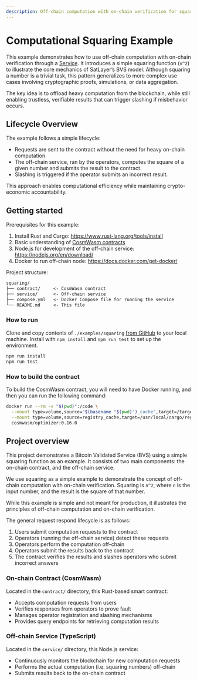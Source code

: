 ```yaml
---
description: Off-chain computation with on-chain verification for squaring a number.
---
```


# Computational Squaring Example

This example demonstrates how to use off-chain computation with on-chain verification through a
[Service](/architecture/services). It introduces a simple squaring function (`n^2`) to illustrate the
core mechanics of SatLayer’s BVS model. Although squaring a number is a trivial task, this pattern
generalizes to more complex use cases involving cryptographic proofs, simulations, or data aggregation.

The key idea is to offload heavy computation from the blockchain, while still enabling trustless, verifiable
results that can trigger slashing if misbehavior occurs.

## Lifecycle Overview

The example follows a simple lifecycle:

- Requests are sent to the contract without the need for heavy on-chain computation.
- The off-chain service,
  ran by the operators, computes the square of a given number and submits the result to the contract.
- Slashing is triggered if the operator submits an incorrect result.

This approach enables computational efficiency while maintaining crypto-economic accountability.

## Getting started

Prerequisites for this example:

1. Install Rust and Cargo: https://www.rust-lang.org/tools/install
2. Basic understanding of [CosmWasm contracts](/cosmwasm/developer)
3. Node.js for development of the off-chain service: https://nodejs.org/en/download/
4. Docker to run off-chain node: https://docs.docker.com/get-docker/

Project structure:

```txt
squaring/
├── contract/     <- CosmWasm contract
├── service/      <- Off-chain service
├── compose.yml   <- Docker Compose file for running the service
└── README.md     <- This file
```

### How to run

Clone and copy contents of `./examples/squaring` [from GitHub](https://github.com/satlayer/satlayer-bvs/tree/main/examples/squaring) to your local machine.
Install with `npm install` and `npm run test` to set up the environment.

```sh filename="run.sh"
npm run install
npm run test
```

### How to build the contract

To build the CosmWasm contract, you will need to have Docker running, and then you can run the following command:

```sh filename="build.sh"
docker run --rm -v "$(pwd)":/code \
  --mount type=volume,source="$(basename "$(pwd)")_cache",target=/target \
  --mount type=volume,source=registry_cache,target=/usr/local/cargo/registry \
  cosmwasm/optimizer:0.16.0
```

## Project overview

This project demonstrates a Bitcoin Validated Service (BVS) using a simple squaring function as an example.
It consists of two main components: the on-chain contract, and the off-chain service.

We use squaring as a simple example to demonstrate the concept of off-chain computation with on-chain verification.
Squaring is `n^2`, where `n` is the input number, and the result is the square of that number.

While this example is simple and not meant for production,
it illustrates the principles of off-chain computation and on-chain verification.

The general request respond lifecycle is as follows:

1. Users submit computation requests to the contract
2. Operators (running the off-chain service) detect these requests
3. Operators perform the computation off-chain
4. Operators submit the results back to the contract
5. The contract verifies the results and slashes operators who submit incorrect answers

### On-chain Contract (CosmWasm)

Located in the `contract/` directory, this Rust-based smart contract:

- Accepts computation requests from users
- Verifies responses from operators to prove fault
- Manages operator registration and slashing mechanisms
- Provides query endpoints for retrieving computation results

### Off-chain Service (TypeScript)

Located in the `service/` directory, this Node.js service:

- Continuously monitors the blockchain for new computation requests
- Performs the actual computation (i.e. squaring numbers) off-chain
- Submits results back to the on-chain contract
